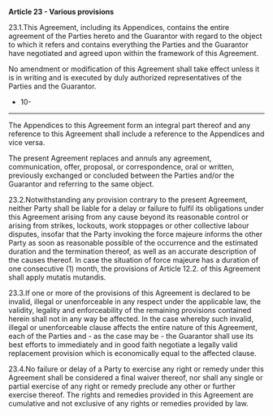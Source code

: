 **Article 23 - Various provisions**

23.1.This Agreement, including its Appendices, contains the entire agreement of the Parties hereto and the Guarantor with regard to the object to which it refers and contains everything the Parties and the Guarantor have negotiated and agreed upon within the framework of this Agreement.

No amendment or modification of this Agreement shall take effect unless it is in writing and is executed by duly authorized representatives of the Parties and the Guarantor.

- 10-

---

The Appendices to this Agreement form an integral part thereof and any reference to this Agreement shall include a reference to the Appendices and vice versa.

The present Agreement replaces and annuls any agreement, communication, offer, proposal, or correspondence, oral or written, previously exchanged or concluded between the Parties and/or the Guarantor and referring to the same object.

23.2.Notwithstanding any provision contrary to the present Agreement, neither Party shall be liable for a delay or failure to fulfil its obligations under this Agreement arising from any cause beyond its reasonable control or arising from strikes, lockouts, work stoppages or other collective labour disputes, insofar that the Party invoking the force majeure informs the other Party as soon as reasonable possible of the occurrence and the estimated duration and the termination thereof, as well as an accurate description of the causes thereof. In case the situation of force majeure has a duration of one consecutive (1) month, the provisions of Article 12.2. of this Agreement shall apply mutatis mutandis.

23.3.If one or more of the provisions of this Agreement is declared to be invalid, illegal or unenforceable in any respect under the applicable law, the validity, legality and enforceability of the remaining provisions contained herein shall not in any way be affected. In the case whereby such invalid, illegal or unenforceable clause affects the entire nature of this Agreement, each of the Parties and - as the case may be - the Guarantor shall use its best efforts to immediately and in good faith negotiate a legally valid replacement provision which is economically equal to the affected clause.

23.4.No failure or delay of a Party to exercise any right or remedy under this Agreement shall be considered a final waiver thereof, nor shall any single or partial exercise of any right or remedy preclude any other or further exercise thereof. The rights and remedies provided in this Agreement are cumulative and not exclusive of any rights or remedies provided by law.